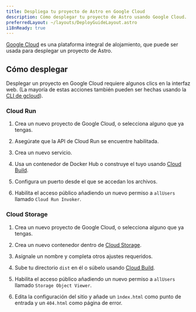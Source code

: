 ```yaml
---
title: Despliega tu proyecto de Astro en Google Cloud
description: Cómo desplegar tu proyecto de Astro usando Google Cloud.
preferredLayout: ~/layouts/DeployGuideLayout.astro
i18nReady: true
---
```


[Google Cloud](https://cloud.google.com/) es una plataforma integral de alojamiento, que puede ser usada para desplegar un proyecto de Astro.

## Cómo desplegar

Desplegar un proyecto en Google Cloud requiere algunos clics en la interfaz web. (La mayoría de estas acciones también pueden ser hechas usando la [CLI de gcloud](https://cloud.google.com/sdk/gcloud/)).

### Cloud Run

1. Crea un nuevo proyecto de Google Cloud, o selecciona alguno que ya tengas.

2. Asegúrate que la API de Cloud Run se encuentre habilitada.

3. Crea un nuevo servicio.

4. Usa un contenedor de Docker Hub o construye el tuyo usando [Cloud Build](https://cloud.google.com/build).

5. Configura un puerto desde el que se accedan los archivos.

6. Habilita el acceso público añadiendo un nuevo permiso a `allUsers` llamado `Cloud Run Invoker`.

### Cloud Storage

1. Crea un nuevo proyecto de Google Cloud, o selecciona alguno que ya tengas.

2. Crea un nuevo contenedor dentro de [Cloud Storage](https://cloud.google.com/storage).

3. Asígnale un nombre y completa otros ajustes requeridos.

4. Sube tu directorio `dist` en él o súbelo usando [Cloud Build](https://cloud.google.com/build).

5. Habilita el acceso público añadiendo un nuevo permiso a `allUsers` llamado `Storage Object Viewer`.

6. Edita la configuración del sitio y añade un `ìndex.html` como punto de entrada y un `404.html` como página de error.
